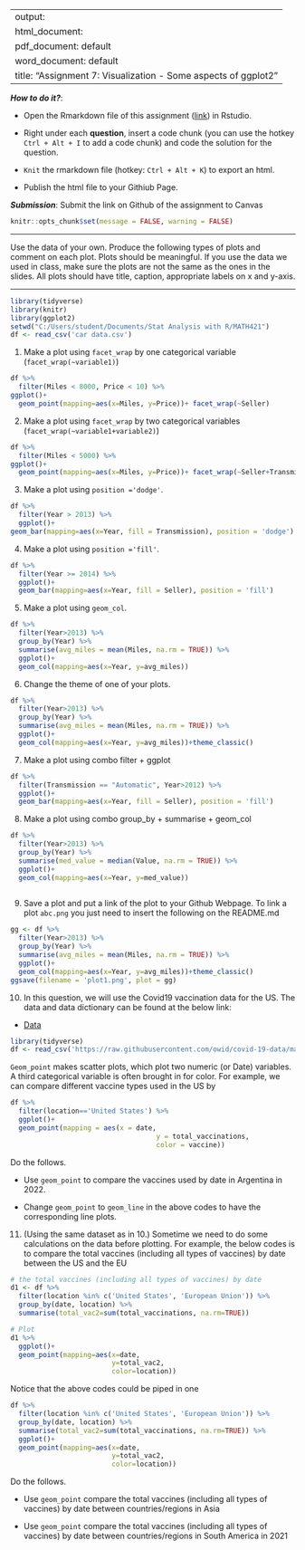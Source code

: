 
---
output: 
  html_document:
  pdf_document: default
  word_document: default
title: "Assignment 7: Visualization - Some aspects of ggplot2"
---

***How to do it?***: 

- Open the Rmarkdown file of this assignment ([link](assignment7.Rmd)) in Rstudio. 

- Right under each **question**, insert  a code chunk (you can use the hotkey `Ctrl + Alt + I` to add a code chunk) and code the solution for the question. 

- `Knit` the rmarkdown file (hotkey: `Ctrl + Alt + K`) to export an html.  

-  Publish the html file to your Githiub Page. 

***Submission***: Submit the link on Github of the assignment to Canvas

```r
knitr::opts_chunk$set(message = FALSE, warning = FALSE)
```

-------

Use the data of your own.  Produce the following types of plots and comment on each plot. Plots should be meaningful. If you use the data we used in class, make sure the plots are not the same as the ones in the slides. All plots should have title, caption, appropriate labels on x and y-axis. 

-------
```r
library(tidyverse)
library(knitr)
library(ggplot2)
setwd("C:/Users/student/Documents/Stat Analysis with R/MATH421")
df <- read_csv('car data.csv')
```

1. Make a plot using `facet_wrap` by one categorical variable (`facet_wrap(~variable1)`)
```r
df %>% 
  filter(Miles < 8000, Price < 10) %>% 
ggplot()+
  geom_point(mapping=aes(x=Miles, y=Price))+ facet_wrap(~Seller)
```


2. Make a plot using `facet_wrap` by two categorical variables (`facet_wrap(~variable1+variable2)`)
```r
df %>% 
  filter(Miles < 5000) %>% 
ggplot()+
  geom_point(mapping=aes(x=Miles, y=Price))+ facet_wrap(~Seller+Transmission)
```


3. Make a plot using `position ='dodge'`.
```r
df %>% 
  filter(Year > 2013) %>% 
  ggplot()+
geom_bar(mapping=aes(x=Year, fill = Transmission), position = 'dodge')
```


4. Make a plot using `position ='fill'`. 
```r
df %>% 
  filter(Year >= 2014) %>% 
  ggplot()+
  geom_bar(mapping=aes(x=Year, fill = Seller), position = 'fill')

```


5. Make a plot using `geom_col`.
```r
df %>%  
  filter(Year>2013) %>% 
  group_by(Year) %>% 
  summarise(avg_miles = mean(Miles, na.rm = TRUE)) %>% 
  ggplot()+
  geom_col(mapping=aes(x=Year, y=avg_miles))
```


6. Change the theme of one of your plots. 
```r
df %>%  
  filter(Year>2013) %>% 
  group_by(Year) %>% 
  summarise(avg_miles = mean(Miles, na.rm = TRUE)) %>% 
  ggplot()+
  geom_col(mapping=aes(x=Year, y=avg_miles))+theme_classic()
```


7. Make a plot using combo filter + ggplot
```r
df %>% 
  filter(Transmission == "Automatic", Year>2012) %>% 
  ggplot()+
  geom_bar(mapping=aes(x=Year, fill = Seller), position = 'fill')
```


8. Make a plot using combo group_by + summarise + geom_col
```r
df %>% 
  filter(Year>2013) %>% 
  group_by(Year) %>% 
  summarise(med_value = median(Value, na.rm = TRUE)) %>% 
  ggplot()+
  geom_col(mapping=aes(x=Year, y=med_value))
  
```


9. Save a plot and put a link of the plot to your Github Webpage.  To link a plot `abc.png` you just need to insert the following on the README.md

```r
gg <- df %>%  
  filter(Year>2013) %>% 
  group_by(Year) %>% 
  summarise(avg_miles = mean(Miles, na.rm = TRUE)) %>% 
  ggplot()+
  geom_col(mapping=aes(x=Year, y=avg_miles))+theme_classic()
ggsave(filename = 'plot1.png', plot = gg)
```

10. In this question, we will use  the Covid19 vaccination data for the US. The data and data dictionary can be found at the below link:

- [Data](https://raw.githubusercontent.com/owid/covid-19-data/master/public/data/vaccinations/vaccinations-by-manufacturer.csv)

```r
library(tidyverse)
df <- read_csv('https://raw.githubusercontent.com/owid/covid-19-data/master/public/data/vaccinations/vaccinations-by-manufacturer.csv')
```

`Geom_point` makes scatter plots, which plot two numeric (or Date) variables. A third categorical variable is often brought in for color. For example, we can compare different vaccine types used in the US by

```r
df %>% 
  filter(location=='United States') %>% 
  ggplot()+
  geom_point(mapping = aes(x = date, 
                                    y = total_vaccinations, 
                                    color = vaccine))
```

Do the follows. 

  - Use `geom_point` to compare the vaccines used by date in Argentina in 2022. 
  
  - Change `geom_point` to `geom_line` in the above codes to have the corresponding line plots. 

11. (Using the same dataset as in 10.) Sometime we need to do some calculations on the data before plotting. For example, the below codes is to compare the total vaccines (including all types of vaccines) by date between the US and the EU

```r
# the total vaccines (including all types of vaccines) by date
d1 <- df %>% 
  filter(location %in% c('United States', 'European Union')) %>% 
  group_by(date, location) %>% 
  summarise(total_vac2=sum(total_vaccinations, na.rm=TRUE))

# Plot
d1 %>% 
  ggplot()+
  geom_point(mapping=aes(x=date, 
                         y=total_vac2, 
                         color=location))
```

Notice that the above codes could be piped in one 

```r
df %>% 
  filter(location %in% c('United States', 'European Union')) %>% 
  group_by(date, location) %>% 
  summarise(total_vac2=sum(total_vaccinations, na.rm=TRUE)) %>% 
  ggplot()+
  geom_point(mapping=aes(x=date, 
                         y=total_vac2, 
                         color=location))
```


Do the follows. 

- Use `geom_point` compare the total vaccines (including all types of vaccines) by date between countries/regions in Asia

- Use `geom_point` compare the total vaccines (including all types of vaccines) by date between countries/regions in South America in 2021

